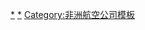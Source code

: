 {{Navbox
| style  = width:800px
| state  = show
| name   = 科摩羅航空公司
| title  = [[科摩羅]][[航空公司]]
| group1 = 營運中
| list1  = [[科摩羅航空]] · [[科摩羅空中服務航空]]
| group2 = 己結業
| list2  = [[科摩羅國際航空]]
| image  = [[File:Flag of the Comoros.svg|100px]]
}}
<noinclude> 
[[Category:科摩羅航空公司|*]]
[[Category:科摩羅已結業航空公司|*]]
[[Category:非洲航空公司模板]]

</noinclude>